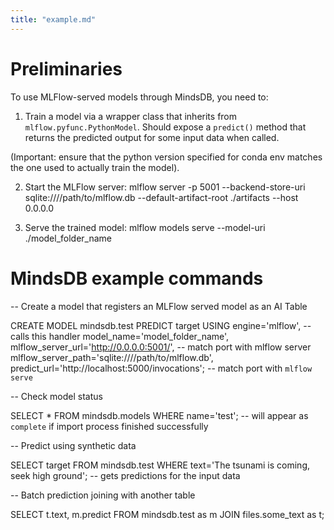 ```yaml
---
title: "example.md"
---
```


# Preliminaries

To use MLFlow-served models through MindsDB, you need to:

1) Train a model via a wrapper class that inherits from `mlflow.pyfunc.PythonModel`. Should expose a `predict()` method that returns the predicted output for some input data when called. 
   
(Important: ensure that the python version specified for conda env matches the one used to actually train the model).

2) Start the MLFlow server:
mlflow server -p 5001 --backend-store-uri sqlite:////path/to/mlflow.db --default-artifact-root ./artifacts --host 0.0.0.0

3) Serve the trained model: 
mlflow models serve --model-uri ./model_folder_name


# MindsDB example commands

-- Create a model that registers an MLFlow served model as an AI Table

CREATE MODEL mindsdb.test
PREDICT target
USING
engine='mlflow',  -- calls this handler
model_name='model_folder_name',
mlflow_server_url='http://0.0.0.0:5001/',  -- match port with mlflow server
mlflow_server_path='sqlite:////path/to/mlflow.db',
predict_url='http://localhost:5000/invocations';  -- match port with `mlflow serve`


-- Check model status

SELECT * FROM mindsdb.models WHERE name='test';  -- will appear as `complete` if import process finished successfully


-- Predict using synthetic data

SELECT target
FROM mindsdb.test
WHERE text='The tsunami is coming, seek high ground';  -- gets predictions for the input data


-- Batch prediction joining with another table

SELECT t.text, m.predict
FROM mindsdb.test as m
JOIN files.some_text as t;
